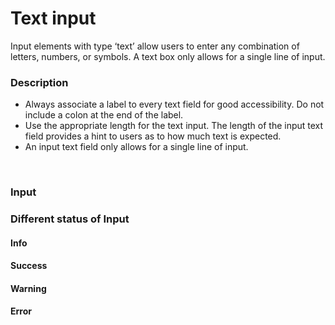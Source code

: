 
<Meta
  of={LabeledInput}
/>

# Text input
Input elements with type ‘text’ allow users to enter any combination of letters, numbers, or symbols. A text box only allows for a single line of input.


### Description
- Always associate a label to every text field for good accessibility. Do not include a colon at the end of the label.
- Use the appropriate length for the text input. The length of the input text field provides a hint to users as to how much text is expected.
- An input text field only allows for a single line of input.

<br/>


### Input

<Story of={LabeledInput.Default} />

### Different status of Input

#### Info

<Story of={LabeledInput.Info} />

#### Success

<Story of={LabeledInput.Success} />

#### Warning

<Story of={LabeledInput.Warning} />

#### Error

<Story of={LabeledInput.Error} />
